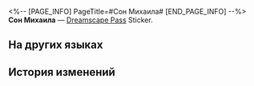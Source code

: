 <%-- [PAGE_INFO]
PageTitle=#Сон Михаила#
[END_PAGE_INFO] --%>
{{Предмет Инфобокс
|id          = 223805
|Изображение = Dreamscape Pass Sticker Сон Михаила.png
|Тип         = Dreamscape Pass Sticker
|Тип2        = Последний магнат Stickers
|Инвентарь   = 
|Редкость    = 4
|Эффект      = 
|Описание    = Пронумерованные наклейки, используемые для украшения дневника сновидений. Бывают самыми разными.
|Источник1   = [[Поговорите с хранителем кладбища Рифа потока сновидений]]
}}
{{Описание|Закрой глаза, забудь обо всём и отдыхай.}}
'''Сон Михаила''' — [[Dreamscape Pass]] Sticker.

==На других языках==
{{На других языках
|en   = Mikhail's Slumber
|zhs  = 米哈伊尔之眠
|zht  = 米哈伊爾之眠
|ja   = ミハイルの眠り
|ko   = 잠에 든 미하일
|es   = El descanso de Mikhail
|fr   = Sommeil de Mikhail
|ru   = Сон Михаила
|th   = การหลับใหลของ Mikhail
|vi   = Giấc Ngủ Của Mikhail
|de   = Mikhails Trost
|id   = Tidur Mikhail
|pt   = Torpor de Mikhail
}}

==История изменений==
{{История изменений|3.5}}